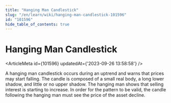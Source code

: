 ```yaml
---
title: "Hanging Man Candlestick"
slug: "/en/learn/wiki/hanging-man-candlestick-101596"
id: "101596"
hide_table_of_contents: true
---
```



# Hanging Man Candlestick

<ArticleMeta id={101596} updatedAt={'2023-09-26 13:58:58'} />
<div className='border-solid border-b border-t-0 my-4 border-[var(--ifm-color-gray-300)]' />

A hanging man candlestick occurs during an uptrend and warns that prices may start falling. The candle is composed of a small real body, a long lower shadow, and little or no upper shadow. The hanging man shows that selling interest is starting to increase. In order for the pattern to be valid, the candle following the hanging man must see the price of the asset decline.
